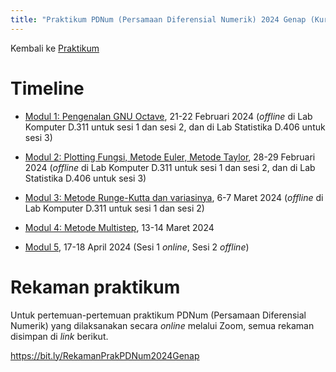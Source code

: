 ```yaml
---
title: "Praktikum PDNum (Persamaan Diferensial Numerik) 2024 Genap (Kurikulum 2020)"
---
```


Kembali ke [Praktikum](../../../../praktikum.qmd)

# Timeline

- [Modul 1: Pengenalan GNU Octave](./modul1.ipynb), 21-22 Februari 2024 (*offline* di Lab Komputer D.311 untuk sesi 1 dan sesi 2, dan di Lab Statistika D.406 untuk sesi 3)

- [Modul 2: Plotting Fungsi, Metode Euler, Metode Taylor](./modul2.ipynb), 28-29 Februari 2024 (*offline* di Lab Komputer D.311 untuk sesi 1 dan sesi 2, dan di Lab Statistika D.406 untuk sesi 3)

- [Modul 3: Metode Runge-Kutta dan variasinya](./modul3.ipynb), 6-7 Maret 2024 (*offline* di Lab Komputer D.311 untuk sesi 1 dan sesi 2)

- [Modul 4: Metode Multistep](./modul4.ipynb), 13-14 Maret 2024

- [Modul 5](./modul5.ipynb), 17-18 April 2024 (Sesi 1 *online*, Sesi 2 *offline*)

# Rekaman praktikum

Untuk pertemuan-pertemuan praktikum PDNum (Persamaan Diferensial Numerik) yang dilaksanakan secara *online* melalui Zoom, semua rekaman disimpan di *link* berikut.

<https://bit.ly/RekamanPrakPDNum2024Genap>
